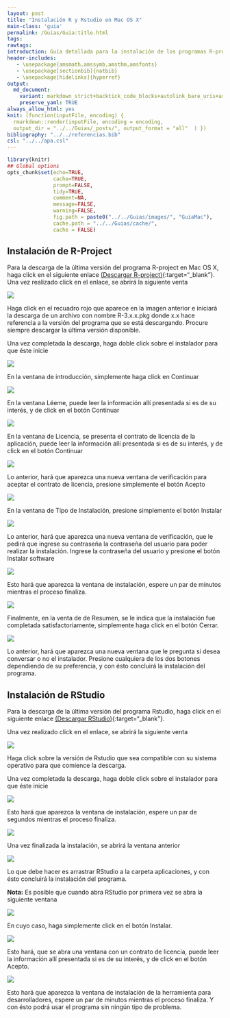 ```yaml
---
layout: post
title: "Instalación R y Rstudio en Mac OS X"
main-class: 'guia'
permalink: /Guias/Guia:title.html
tags: 
rawtags: 
introduction: Guía detallada para la instalación de los programas R-project y Rstudio en Mac OS X.
header-includes:
   - \usepackage{amsmath,amssymb,amsthm,amsfonts}
   - \usepackage[sectionbib]{natbib}
   - \usepackage[hidelinks]{hyperref}
output:
  md_document:
    variant: markdown_strict+backtick_code_blocks+autolink_bare_uris+ascii_identifiers+tex_math_single_backslash
    preserve_yaml: TRUE
always_allow_html: yes   
knit: (function(inputFile, encoding) {
  rmarkdown::render(inputFile, encoding = encoding,
  output_dir = "../../Guias/_posts/", output_format = "all"  ) })
bibliography: "../../referencias.bib"
csl: "../../apa.csl"
---
```


```r
library(knitr)
## Global options
opts_chunk$set(echo=TRUE,
               cache=TRUE,
               prompt=FALSE,
               tidy=TRUE,
               comment=NA,
               message=FALSE,
               warning=FALSE,
               fig.path = paste0("../../Guias/images/", "GuiaMac"),
               cache.path = "../../Guias/cache/",
               cache = FALSE)

```

## Instalación de R-Project
Para la descarga de la última versión del programa R-project en Mac OS X, haga click en el siguiente enlace [(Descargar R-project)](https://cloud.r-project.org/bin/macosx/){:target="_blank"}.
Una vez realizado click en el enlace, se abrirá la siguiente venta

![](../../Guias/images/GuiaM1.jpg)

Haga click en el recuadro rojo que aparece en la imagen anterior e iniciará la descarga de un archivo con nombre R-3.x.x.pkg donde x.x hace referencia a la versión del programa que se está descargando. Procure siempre descargar la última versión disponible.

Una vez completada la descarga, haga doble click sobre el instalador para que éste inicie

![](../../Guias/images/GuiaM2.jpg)

En la ventana de introducción, simplemente haga click en Continuar

![](../../Guias/images/GuiaM3.jpg)

En la ventana Léeme, puede leer la información allí presentada si es de su interés, y de click en el botón Continuar

![](../../Guias/images/GuiaM4.jpg)

En la ventana de Licencia, se presenta el contrato de licencia de la aplicación, puede leer la información allí presentada si es de su interés, y de click en el botón Continuar

![](../../Guias/images/GuiaM5.jpg)

Lo anterior, hará que aparezca una nueva ventana de verificación para aceptar el contrato de licencia, presione simplemente el botón Acepto

![](../../Guias/images/GuiaM6.jpg)

En la ventana de Tipo de Instalación, presione simplemente el botón Instalar

![](../../Guias/images/GuiaM7.jpg)

Lo anterior, hará que aparezca una nueva ventana de verificación, que le pedirá que ingrese su contraseña la contraseña del usuario para poder realizar la instalación. Ingrese la contraseña del usuario y presione el botón Instalar software

![](../../Guias/images/GuiaM8.jpg)

Esto hará que aparezca la ventana de instalación, espere un par de minutos mientras el proceso finaliza.

![](../../Guias/images/GuiaM9.jpg)

Finalmente, en la venta de de Resumen, se le indica que la instalación fue completada satisfactoriamente, simplemente haga click en el botón Cerrar.

![](../../Guias/images/GuiaM10.jpg)

Lo anterior, hará que aparezca una nueva ventana que le pregunta si desea conversar o no el instalador. Presione cualquiera de los dos botones dependiendo de su preferencia, y con ésto concluirá la instalación del programa.

## Instalación de RStudio
Para la descarga de la última versión del programa Rstudio, haga click en el siguiente enlace [(Descargar RStudio)](https://rstudio.com/products/rstudio/download/#download){:target="_blank"}.

Una vez realizado click en el enlace, se abrirá la siguiente venta

![](../../Guias/images/GuiaW11.jpg)

Haga click sobre la versión de Rstudio que sea compatible con su sistema operativo para que comience la descarga. 

Una vez completada la descarga, haga doble click sobre el instalador para que éste inicie

![](../../Guias/images/GuiaM12.jpg)

Esto hará que aparezca la ventana de instalación, espere un par de segundos mientras el proceso finaliza.

![](../../Guias/images/GuiaM13.jpg)

Una vez finalizada la instalación, se abrirá la ventana anterior

![](../../Guias/images/GuiaM14.jpg)

Lo que debe hacer es arrastrar RStudio a la carpeta aplicaciones, y con ésto concluirá la instalación del programa.

**Nota:** Es posible que cuando abra RStudio por primera vez se abra la siguiente ventana

![](../../Guias/images/GuiaM15.jpg)

En cuyo caso, haga simplemente click en el botón Instalar.

![](../../Guias/images/GuiaM16.jpg)

Esto hará, que se abra una ventana con un contrato de licencia, puede leer la información allí presentada si es de su interés, y de click en el botón Acepto.

![](../../Guias/images/GuiaM17.jpg)

Esto hará que aparezca la ventana de instalación de la herramienta para desarrolladores, espere un par de minutos mientras el proceso finaliza. Y con ésto podrá usar el programa sin ningún tipo de problema.
